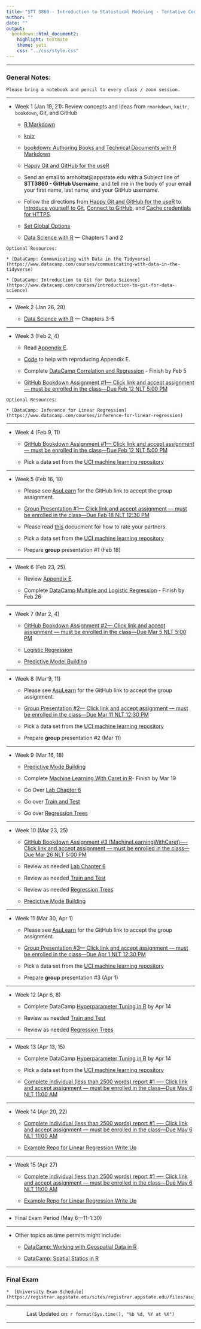 ```yaml
---
title: "STT 3860 - Introduction to Statistical Modeling - Tentative Course Schedule"
author: ""
date: ""
output: 
  bookdown::html_document2: 
    highlight: textmate
    theme: yeti
    css: "../css/style.css"
---
```


<script type="text/x-mathjax-config">
MathJax.Hub.Config({
  TeX: { equationNumbers: { autoNumber: "AMS" } }
});
</script>

* * *

### General Notes: {-}

```block
Please bring a notebook and pencil to every class / zoom session.  
```

* * *

* Week 1 (Jan 19, 21): Review concepts and ideas from `rmarkdown`, `knitr`, `bookdown`, Git, and GitHub
    
    + [R Markdown](http://rmarkdown.rstudio.com/)
    
    + [knitr](https://yihui.name/knitr/)
    
    + [bookdown: Authoring Books and Technical Documents with R Markdown](https://bookdown.org/yihui/bookdown/)
    
    + [Happy Git and GitHub for the useR](http://happygitwithr.com/)

    + Send an email to arnholtat@appstate.edu with a Subject line of **STT3860 - GitHub Username**, and tell me in the body of your email your first name, last name, and your GitHub username.  
    
    + Follow the directions from [Happy Git and GitHub for the useR](http://happygitwithr.com/) to [Introduce yourself to Git](http://happygitwithr.com/hello-git.html), [Connect to GitHub](http://happygitwithr.com/push-pull-github.html), and [Cache credentials for HTTPS](http://happygitwithr.com/credential-caching.html).
    
    + [Set Global Options](https://stat-ata-asu.github.io/STT5812CourseRepo/Rmarkdown/GlobalOptions.html)
    
    + [Data Science with R](https://stat-ata-asu.github.io/R_DS_BD2020/) --- Chapters 1 and 2
    
```block
Optional Resources:

* [DataCamp: Communicating with Data in the Tidyverse](https://www.datacamp.com/courses/communicating-with-data-in-the-tidyverse)

* [DataCamp: Introduction to Git for Data Science](https://www.datacamp.com/courses/introduction-to-git-for-data-science)
``` 


* * *

* Week 2 (Jan 26, 28)

  + [Data Science with R](https://stat-ata-asu.github.io/R_DS_BD2020/) --- Chapters 3-5

* * * 

* Week 3 (Feb 2, 4)
   
    + Read [Appendix E](./appE.html).  

    + [Code](https://raw.githubusercontent.com/alanarnholt/GeneralStatistics/master/rmarkdown/ResidualGraphs.Rmd) to help with reproducing Appendix E.

    + Complete [DataCamp Correlation and Regression](https://www.datacamp.com/courses/correlation-and-regression) - Finish by Feb 5
    
    + [GitHub Bookdown Assignment #1--- Click link and accept assignment --- must be enrolled in the class---Due Feb 12 NLT 5:00 PM](https://classroom.github.com/a/47Q1PSRP)
    

```block
Optional Resources:

* [DataCamp: Inference for Linear Regression](https://www.datacamp.com/courses/inference-for-linear-regression)
```    

* * *

* Week 4 (Feb 9, 11)

    + [GitHub Bookdown Assignment #1--- Click link and accept assignment --- must be enrolled in the class---Due Feb 12 NLT 5:00 PM](https://classroom.github.com/a/47Q1PSRP)
     
    + Pick a data set from the [UCI machine learning repository](https://archive.ics.uci.edu/ml/index.php)
    
* * *

* Week 5 (Feb 16, 18)
    + Please see [AsuLearn](https://asulearn.appstate.edu) for the GitHub link to accept the group assignment.
    
    + [Group Presentation #1--- Click link and accept assignment --- must be enrolled in the class---Due Feb 18 NLT 12:30 PM](https://classroom.github.com/g/9m3OCsBs)
    
    + Please read [this](../GroupProjectEval/GroupEvaluation.pdf) docucment for how to rate your partners.
    
    + Pick a data set from the [UCI machine learning repository](https://archive.ics.uci.edu/ml/index.php)

    + Prepare **group** presentation #1 (Feb 18)

* * *

* Week 6 (Feb 23, 25)

    + Review [Appendix E](./appE.html). 
    
    + Complete [DataCamp Multiple and Logistic Regression](https://www.datacamp.com/courses/multiple-and-logistic-regression) - Finish by Feb 26

* * *

* Week 7 (Mar 2, 4)

  + [GitHub Bookdown Assignment #2--- Click link and accept assignment --- must be enrolled in the class---Due Mar 5 NLT 5:00 PM](https://classroom.github.com/a/x1QVqBsz)  
    
  + [Logistic Regression](../rmarkdown/HW1later.html)
    
  + [Predictive Model Building](https://stat-ata-asu.github.io/PredictiveModelBuilding/)

* * *

* Week 8 (Mar 9, 11)

    + Please see [AsuLearn](https://asulearn.appstate.edu) for the GitHub link to accept the group assignment.
    
    + [Group Presentation #2--- Click link and accept assignment --- must be enrolled in the class---Due Mar 11 NLT 12:30 PM](https://classroom.github.com/g/bfG49-y2)

    + Pick a data set from the [UCI machine learning repository](https://archive.ics.uci.edu/ml/index.php)
    
    + Prepare **group** presentation #2 (Mar 11)
    
    
* * *      

* Week 9 (Mar 16, 18)

   + [Predictive Mode Building](https://stat-ata-asu.github.io/PredictiveModelBuilding/)
   
    + Complete [Machine Learning With Caret in R](https://learn.datacamp.com/courses/machine-learning-with-caret-in-r)- Finish by Mar 19
    
    +  Go Over [Lab Chapter 6](https://stat-ata-asu.github.io/STT3851ClassRepo/Rmarkdown/BookLabs/Lab_Chapter6.html)
    
    +  Go over [Train and Test](../rmarkdown/TrainAndTestPartitions.html)
    
    +  Go over [Regression Trees](../rmarkdown/RegressionTrees.html)

* * *

* Week 10 (Mar 23, 25)

    +  [GitHub Bookdown Assignment #3 (MachineLearningWithCaret)---- Click link and accept assignment --- must be enrolled in the class---Due Mar 26 NLT 5:00 PM](https://classroom.github.com/a/O16T0RTh)
    
    +  Review as needed [Lab Chapter 6](https://stat-ata-asu.github.io/STT3851ClassRepo/Rmarkdown/BookLabs/Lab_Chapter6.html)
    
    +  Review as needed [Train and Test](../rmarkdown/TrainAndTestPartitions.html)
    
    +  Review as needed [Regression Trees](../rmarkdown/RegressionTrees.html)
    
    + [Predictive Mode Building](https://stat-ata-asu.github.io/PredictiveModelBuilding/)

* * *

* Week 11 (Mar 30, Apr 1)

    + Please see [AsuLearn](https://asulearn.appstate.edu) for the GitHub link to accept the group assignment.
    
    + [Group Presentation #3--- Click link and accept assignment --- must be enrolled in the class---Due Apr 1 NLT 12:30 PM](https://classroom.github.com/g/hMjy4ZfH)

    + Pick a data set from the [UCI machine learning repository](https://archive.ics.uci.edu/ml/index.php)
    
    + Prepare **group** presentation #3 (Apr 1)
    
* * * 

* Week 12 (Apr 6, 8)

    + Complete DataCamp [Hyperparameter Tuning in R](https://learn.datacamp.com/courses/hyperparameter-tuning-in-r) by Apr 14
    
    +  Review as needed [Train and Test](../rmarkdown/TrainAndTestPartitions.html)
    
    +  Review as needed [Regression Trees](../rmarkdown/RegressionTrees.html)
    
    
    
* * *

* Week 13 (Apr 13, 15)

    + Complete DataCamp [Hyperparameter Tuning in R](https://learn.datacamp.com/courses/hyperparameter-tuning-in-r) by Apr 14
    
     + Pick a data set from the [UCI machine learning repository](https://archive.ics.uci.edu/ml/index.php)
    
    + [Complete individual (less than 2500 words) report #1 ---- Click link and accept assignment --- must be enrolled in the class---Due May 6 NLT 11:00 AM](https://classroom.github.com/a/b0rLHpqG)
    

* * *

* Week 14 (Apr 20, 22)

   
  + [Complete individual (less than 2500 words) report #1 ---- Click link and accept assignment --- must be enrolled in the class---Due May 6 NLT 11:00 AM](https://classroom.github.com/a/b0rLHpqG)
    
  + [Example Repo for Linear Regression Write Up](https://github.com/STAT-ATA-ASU/BDwriteUp)
    
    

* * * 

* Week 15 (Apr 27)
  
  + [Complete individual (less than 2500 words) report #1 ---- Click link and accept assignment --- must be enrolled in the class---Due May 6 NLT 11:00 AM](https://classroom.github.com/a/b0rLHpqG)
    
  + [Example Repo for Linear Regression Write Up](https://github.com/STAT-ATA-ASU/BDwriteUp)

* * *


* Final Exam Period (May 6---11-1:30)


* * *

* Other topics as time permits might include:

    + [DataCamp: Working with Geospatial Data in R](https://www.datacamp.com/courses/working-with-geospatial-data-in-r)

    + [DataCamp: Spatial Statics in R](https://www.datacamp.com/courses/spatial-statistics-in-r)
    
* * *    

### Final Exam {-}

```block
*  [University Exam Schedule](https://registrar.appstate.edu/sites/registrar.appstate.edu/files/asu_spring_2021_exam_schedule.pdf)
```

________________

<center> Last Updated on: `r format(Sys.time(), "%b %d, %Y at %X")` </center>

________________
